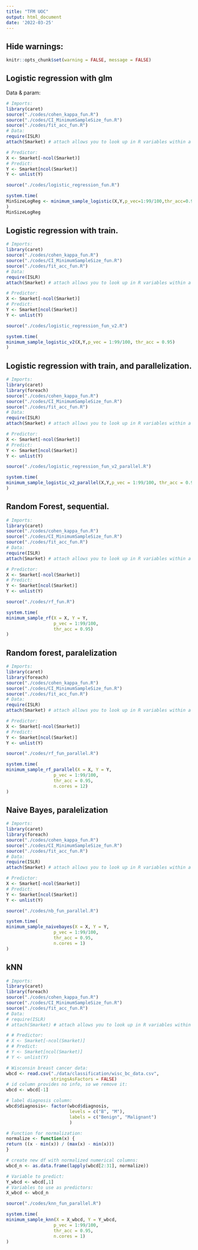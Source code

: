 ```yaml
---
title: "TFM UOC"
output: html_document
date: '2022-03-25'
---
```


## Hide warnings:

```r
knitr::opts_chunk$set(warning = FALSE, message = FALSE) 
```

## Logistic regression with glm

Data & param:

```r
# Imports:
library(caret)
source("./codes/cohen_kappa_fun.R")
source("./codes/CI_MinimumSampleSize_fun.R")
source("./codes/fit_acc_fun.R")
# Data:
require(ISLR)
attach(Smarket) # attach allows you to look up in R variables within a dataframe
```

```r
# Predictor:
X <- Smarket[-ncol(Smarket)]
# Predict:
Y <- Smarket[ncol(Smarket)]
Y <- unlist(Y)
```

```r
source("./codes/logistic_regression_fun.R")
```

```r
system.time(
MinSizeLogReg <- minimum_sample_logistic(X,Y,p_vec=1:99/100,thr_acc=0.95)
)
MinSizeLogReg
```

## Logistic regression with train.

```r
# Imports:
library(caret)
source("./codes/cohen_kappa_fun.R")
source("./codes/CI_MinimumSampleSize_fun.R")
source("./codes/fit_acc_fun.R")
# Data:
require(ISLR)
attach(Smarket) # attach allows you to look up in R variables within a dataframe
```

```r
# Predictor:
X <- Smarket[-ncol(Smarket)]
# Predict:
Y <- Smarket[ncol(Smarket)]
Y <- unlist(Y)
```

```r
source("./codes/logistic_regression_fun_v2.R")
```

```r
system.time(
minimum_sample_logistic_v2(X,Y,p_vec = 1:99/100, thr_acc = 0.95)
)
```

## Logistic regression with train, and parallelization.

```r
# Imports:
library(caret)
library(foreach)
source("./codes/cohen_kappa_fun.R")
source("./codes/CI_MinimumSampleSize_fun.R")
source("./codes/fit_acc_fun.R")
# Data:
require(ISLR)
attach(Smarket) # attach allows you to look up in R variables within a dataframe
```

```r
# Predictor:
X <- Smarket[-ncol(Smarket)]
# Predict:
Y <- Smarket[ncol(Smarket)]
Y <- unlist(Y)
```

```r
source("./codes/logistic_regression_fun_v2_parallel.R")
```

```r
system.time(
minimum_sample_logistic_v2_parallel(X,Y,p_vec = 1:99/100, thr_acc = 0.95, n.cores = 8)
)
```

## Random Forest, sequential.

```r
# Imports:
library(caret)
source("./codes/cohen_kappa_fun.R")
source("./codes/CI_MinimumSampleSize_fun.R")
source("./codes/fit_acc_fun.R")
# Data:
require(ISLR)
attach(Smarket) # attach allows you to look up in R variables within a dataframe
```

```r
# Predictor:
X <- Smarket[-ncol(Smarket)]
# Predict:
Y <- Smarket[ncol(Smarket)]
Y <- unlist(Y)
```

```r
source("./codes/rf_fun.R")
```

```r
system.time(
minimum_sample_rf(X = X, Y = Y,
                  p_vec = 1:99/100,
                  thr_acc = 0.95)
)
```

## Random forest, paralelization

```r
# Imports:
library(caret)
library(foreach)
source("./codes/cohen_kappa_fun.R")
source("./codes/CI_MinimumSampleSize_fun.R")
source("./codes/fit_acc_fun.R")
# Data:
require(ISLR)
attach(Smarket) # attach allows you to look up in R variables within a dataframe
```

```r
# Predictor:
X <- Smarket[-ncol(Smarket)]
# Predict:
Y <- Smarket[ncol(Smarket)]
Y <- unlist(Y)
```

```r
source("./codes/rf_fun_parallel.R")
```

```r
system.time(
minimum_sample_rf_parallel(X = X, Y = Y,
                  p_vec = 1:99/100,
                  thr_acc = 0.95,
                  n.cores = 12)
)
```

## Naive Bayes, paralelization

```r
# Imports:
library(caret)
library(foreach)
source("./codes/cohen_kappa_fun.R")
source("./codes/CI_MinimumSampleSize_fun.R")
source("./codes/fit_acc_fun.R")
# Data:
require(ISLR)
attach(Smarket) # attach allows you to look up in R variables within a dataframe
```

```r
# Predictor:
X <- Smarket[-ncol(Smarket)]
# Predict:
Y <- Smarket[ncol(Smarket)]
Y <- unlist(Y)
```

```r
source("./codes/nb_fun_parallel.R")
```

```r
system.time(
minimum_sample_naivebayes(X = X, Y = Y,
                  p_vec = 1:99/100,
                  thr_acc = 0.95,
                  n.cores = 1)
)
```

## kNN

```r
# Imports:
library(caret)
library(foreach)
source("./codes/cohen_kappa_fun.R")
source("./codes/CI_MinimumSampleSize_fun.R")
source("./codes/fit_acc_fun.R")
# Data:
# require(ISLR)
# attach(Smarket) # attach allows you to look up in R variables within a dataframe
```

```r
# # Predictor:
# X <- Smarket[-ncol(Smarket)]
# # Predict:
# Y <- Smarket[ncol(Smarket)]
# Y <- unlist(Y)
```

```r
# Wisconsin breast cancer data:
wbcd <- read.csv("./data/classification/wisc_bc_data.csv", 
                 stringsAsFactors = FALSE)
# id column provides no info, so we remove it:
wbcd <- wbcd[-1]

# label diagnosis column:
wbcd$diagnosis<- factor(wbcd$diagnosis, 
                        levels = c("B", "M"),
                        labels = c("Benign", "Malignant")
                        )

# Function for normalization:
normalize <- function(x) {
return ((x - min(x)) / (max(x) - min(x)))
}

# create new df with normalized numerical columns:
wbcd_n <- as.data.frame(lapply(wbcd[2:31], normalize))
```

```r
# Variable to predict:
Y_wbcd <- wbcd[,1]
# Variables to use as predictors:
X_wbcd <- wbcd_n
```


```r
source("./codes/knn_fun_parallel.R")
```

```r
system.time(
minimum_sample_knn(X = X_wbcd, Y = Y_wbcd,
                  p_vec = 1:99/100,
                  thr_acc = 0.95,
                  n.cores = 1)
)
```
